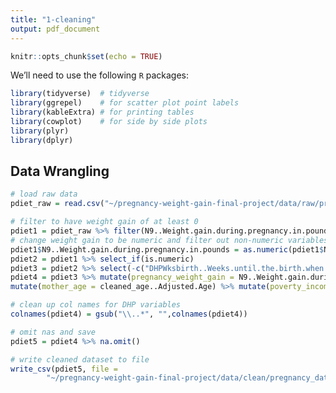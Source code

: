 ```yaml
---
title: "1-cleaning"
output: pdf_document
---
```


```r
knitr::opts_chunk$set(echo = TRUE)
```
We'll need to use the following `R` packages:
```r
library(tidyverse)  # tidyverse
library(ggrepel)    # for scatter plot point labels
library(kableExtra) # for printing tables
library(cowplot)    # for side by side plots
library(plyr)
library(dplyr)
```


## Data Wrangling
```r
# load raw data
pdiet_raw = read.csv("~/pregnancy-weight-gain-final-project/data/raw/pregnancy_diet.csv")
```

```r
# filter to have weight gain of at least 0
pdiet1 = pdiet_raw %>% filter(N9..Weight.gain.during.pregnancy.in.pounds>=0)
# change weight gain to be numeric and filter out non-numeric variables
pdiet1$N9..Weight.gain.during.pregnancy.in.pounds = as.numeric(pdiet1$N9..Weight.gain.during.pregnancy.in.pounds)
pdiet2 = pdiet1 %>% select_if(is.numeric)
pdiet3 = pdiet2 %>% select(-c("DHPWksbirth..Weeks.until.the.birth.when.DHP.was.completed"))
pdiet4 = pdiet3 %>% mutate(pregnancy_weight_gain = N9..Weight.gain.during.pregnancy.in.pounds) %>%
mutate(mother_age = cleaned_age..Adjusted.Age) %>% mutate(poverty_income_ratio = PIRLEVEL..Income....of.poverty.) %>% mutate(prepregnancy_bmi = BMI..Pre.pregnancy.BMI) %>% select(-c("N9..Weight.gain.during.pregnancy.in.pounds", "cleaned_age..Adjusted.Age", "PIRLEVEL..Income....of.poverty.", "BMI..Pre.pregnancy.BMI"))

# clean up col names for DHP variables
colnames(pdiet4) = gsub("\\..*", "",colnames(pdiet4))

# omit nas and save
pdiet5 = pdiet4 %>% na.omit()
```

```r
# write cleaned dataset to file
write_csv(pdiet5, file = 
        "~/pregnancy-weight-gain-final-project/data/clean/pregnancy_data.csv")
```